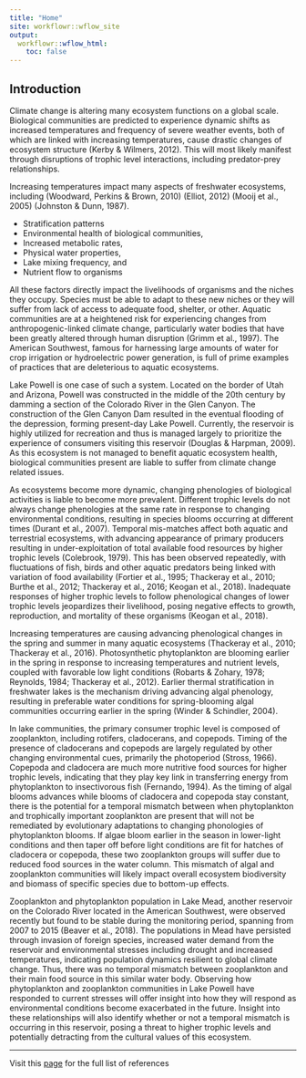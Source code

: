 ```yaml
---
title: "Home"
site: workflowr::wflow_site
output:
  workflowr::wflow_html:
    toc: false
---
```


## Introduction 
Climate change is altering many ecosystem functions on a global scale. Biological communities are predicted to experience dynamic shifts as increased temperatures and frequency of severe weather events, both of which are linked with increasing temperatures, cause drastic changes of ecosystem structure (Kerby & Wilmers, 2012). This will most likely manifest through disruptions of trophic level interactions, including predator-prey relationships.

Increasing temperatures impact many aspects of freshwater ecosystems, including (Woodward, Perkins & Brown, 2010) (Elliot, 2012) (Mooij et al., 2005) (Johnston & Dunn, 1987).

 * Stratification patterns
 * Environmental health of biological communities, 
 * Increased metabolic rates, 
 * Physical water properties, 
 * Lake mixing frequency, and 
 * Nutrient flow to organisms 

All these factors directly impact the livelihoods of organisms and the niches they occupy. Species must be able to adapt to these new niches or they will suffer from lack of access to adequate food, shelter, or other. Aquatic communities are at a heightened risk for experiencing changes from anthropogenic-linked climate change, particularly water bodies that have been greatly altered through human disruption (Grimm et al., 1997). The American Southwest, famous for harnessing large amounts of water for crop irrigation or hydroelectric power generation, is full of prime examples of practices that are deleterious to aquatic ecosystems. 

Lake Powell is one case of such a system. Located on the border of Utah and Arizona, Powell was constructed in the middle of the 20th century by damming a section of the Colorado River in the Glen Canyon. The construction of the Glen Canyon Dam resulted in the eventual flooding of the depression, forming present-day Lake Powell. Currently, the reservoir is highly utilized for recreation and thus is managed largely to prioritize the experience of consumers visiting this reservoir (Douglas & Harpman, 2009). As this ecosystem is not managed to benefit aquatic ecosystem health, biological communities present are liable to suffer from climate change related issues.

As ecosystems become more dynamic, changing phenologies of biological activities is liable to become more prevalent. Different trophic levels do not always change phenologies at the same rate in response to changing environmental conditions, resulting in species blooms occurring at different times (Durant et al., 2007). Temporal mis-matches affect both aquatic and terrestrial ecosystems, with advancing appearance of primary producers resulting in under-exploitation of total available food resources by higher trophic levels (Colebrook, 1979). This has been observed repeatedly, with fluctuations of fish, birds and other aquatic predators being linked with variation of food availability (Fortier et al., 1995; Thackeray et al., 2010; Burthe et al., 2012; Thackeray et al., 2016; Keogan et al., 2018). Inadequate responses of higher trophic levels to follow phenological changes of lower trophic levels jeopardizes their livelihood, posing negative effects to growth, reproduction, and mortality of these organisms (Keogan et al., 2018).

Increasing temperatures are causing advancing phenological changes in the spring and summer in many aquatic ecosystems (Thackeray et al., 2010; Thackeray et al., 2016). Photosynthetic phytoplankton are blooming earlier in the spring in response to increasing temperatures and nutrient levels, coupled with favorable low light conditions (Robarts & Zohary, 1978; Reynolds, 1984; Thackeray et al., 2012). Earlier thermal stratification in freshwater lakes is the mechanism driving advancing algal phenology, resulting in preferable water conditions for spring-blooming algal communities occurring earlier in the spring (Winder & Schindler, 2004). 

In lake communities, the primary consumer trophic level is composed of zooplankton, including rotifers, cladocerans, and copepods. Timing of the presence of cladocerans and copepods are largely regulated by other changing environmental cues, primarily the photoperiod (Stross, 1966). Copepoda and cladocera are much more nutritive food sources for higher trophic levels, indicating that they play key link in transferring energy from phytoplankton to insectivorous fish (Fernando, 1994). As the timing of algal blooms advances while blooms of cladocera and copepoda stay constant, there is the potential for a temporal mismatch between when phytoplankton and trophically important zooplankton are present that will not be remediated by evolutionary adaptations to changing phonologies of phytoplankton blooms. If algae bloom earlier in the season in lower-light conditions and then taper off before light conditions are fit for hatches of cladocera or copepoda, these two zooplankton groups will suffer due to reduced food sources in the water column. This mismatch of algal and zooplankton communities will likely impact overall ecosystem biodiversity and biomass of specific species due to bottom-up effects.

Zooplankton and phytoplankton population in Lake Mead, another reservoir on the Colorado River located in the American Southwest, were observed recently but found to be stable during the monitoring period, spanning from 2007 to 2015 (Beaver et al., 2018). The populations in Mead have persisted through invasion of foreign species, increased water demand from the reservoir and environmental stresses including drought and increased temperatures, indicating population dynamics resilient to global climate change. Thus, there was no temporal mismatch between zooplankton and their main food source in this similar water body. Observing how phytoplankton and zooplankton communities in Lake Powell have responded to current stresses will offer insight into how they will respond as environmental conditions become exacerbated in the future. Insight into these relationships will also identify whether or not a temporal mismatch is occurring in this reservoir, posing a threat to higher trophic levels and potentially detracting from the cultural values of this ecosystem.

*** 

Visit this [page](https://ssoba.github.io/lake_powell/) for the full list of references

